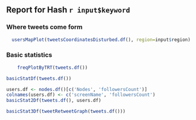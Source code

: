 ## Report for Hash `r input$keyword`

### Where tweets come form 

```r
  usersMapPlot(tweetsCoordinatesDisturbed.df(), region=input$region)
```

### Basic statistics

```r
    freqPlotByTRT(tweets.df())
```


```r
basicStatDf(tweets.df())
```

```r
users.df <- nodes.df()[c('Nodes', 'followersCount')]
colnames(users.df) <- c('screenName', 'followersCount')
basicStat2Df(tweets.df(), users.df)
```

```r
basicStat3Df(tweetRetweetGraph(tweets.df()))
```
